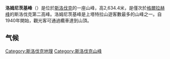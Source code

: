 {{Infobox mountain
| name=Lomnický štít
| nickname = Lomničák
| photo = Lomnicky stit2.JPG
| photo_caption = 洛姆尼茨基峰和凱日馬爾斯基峰（2558米）
| range = [[上塔特拉山|上塔特拉山]]
| location = [[塔特拉山脈國家公園|塔特拉山脈國家公園]]
| elevation_m = 2634.4
| prominence_m = 434
| coordinates = {{coord|49|11|45|N|20|12|46|E|type:mountain_scale:100000|format=dms|display=inline,title}}
| easiest_route = 纜車
| first_ascent = [[Štefan_Fábry|Štefan Fábry]]，約1760-1790
}}

'''洛姆尼茨基峰'''（{{lang-sk|Lomnický štít}}）是位於[[斯洛伐克|斯洛伐克]]的一座山峰，高2,634.4米，是僅次於[[格爾拉赫峰|格爾拉赫峰]]的斯洛伐克第二高峰。洛姆尼茨基峰是上塔特拉山遊客數最多的山峰之一。自1940年開始，觀光客可通過纜車達到山頂。

== 气候 ==

{{Weather box
|location = 洛姆尼茨基峰（1991–2020正常值，1980至今极端数据）
|collapsed = Y
|single line = Y
|metric first = Y
|Jan high C = -8.2
|Feb high C = -8.4
|Mar high C = -6.3
|Apr high C = -1.9
|May high C = 2.6
|Jun high C = 6.7
|Jul high C = 8.4
|Aug high C = 8.7
|Sep high C = 4.1
|Oct high C = 0.6
|Nov high C = -3.3
|Dec high C = -7.0
|year high C= -0.3
|Jan mean C = -10.1
|Feb mean C = -10.5
|Mar mean C = -8.8
|Apr mean C = -4.5
|May mean C = 0.1
|Jun mean C = 3.8
|Jul mean C = 5.6
|Aug mean C = 6.0
|Sep mean C = 1.8
|Oct mean C = -1.4
|Nov mean C = -5.3
|Dec mean C = -8.8
|year mean C= -2.7
|Jan low C = -11.9
|Feb low C = -12.6
|Mar low C = -11.0
|Apr low C = -7.0
|May low C = -2.4
|Jun low C = 1.1
|Jul low C = 2.9
|Aug low C = 3.4
|Sep low C = -0.3
|Oct low C = -3.3
|Nov low C = -6.9
|Dec low C = -10.5
|year low C = -4.9
<!--
“1. Location »”里选本站
“2. Product »”里选“Monthly summarized data”
“3. Options »”第一选项“Year range：”里填1991-2020，再选“Max temp”或者“Min temp”的默认后，再将结果贴入表格
-->
| Jan avg record high C = -0.3
| Feb avg record high C = -0.6
| Mar avg record high C = 1.4
| Apr avg record high C = 4.6
| May avg record high C = 9.2
| Jun avg record high C = 14.1
| Jul avg record high C = 15.3
| Aug avg record high C = 15.1
| Sep avg record high C = 10.9
| Oct avg record high C = 8.2
| Nov avg record high C = 4.2
| Dec avg record high C = 1.4
|year avg record high C = 16.3
| Jan avg record low C = -21.9
| Feb avg record low C = -22.6
| Mar avg record low C = -19.8
| Apr avg record low C = -16.0
| May avg record low C = -9.9
| Jun avg record low C = -5.7
| Jul avg record low C = -3.6
| Aug avg record low C = -3.3
| Sep avg record low C = -7.4
| Oct avg record low C = -12.9
| Nov avg record low C = -16.7
| Dec avg record low C = -20.3
|year avg record low C = -25.1
|Jan record high C = 3.1
|Feb record high C = 6.2
|Mar record high C = 8.5
|Apr record high C = 9.0
|May record high C = 14.5
|Jun record high C = 17.4
|Jul record high C = 19.5
|Aug record high C = 24.0
|Sep record high C = 14.3
|Oct record high C = 12.5
|Nov record high C = 10.5
|Dec record high C = 8.4

|Jan record low C = -30.8
|Feb record low C = -29.9
|Mar record low C = -31.2
|Apr record low C = -22.3
|May record low C = -17.0
|Jun record low C = -9.4
|Jul record low C = -7.2
|Aug record low C = -11.0
|Sep record low C = -11.6
|Oct record low C = -19.2
|Nov record low C = -23.2
|Dec record low C = -28.5
|precipitation colour = green
|Jan precipitation mm = 161.3
|Feb precipitation mm = 153.2
|Mar precipitation mm = 162.8
|Apr precipitation mm = 144.3
|May precipitation mm = 144.5
|Jun precipitation mm = 147.8
|Jul precipitation mm = 188.2
|Aug precipitation mm = 142.6
|Sep precipitation mm = 110.7
|Oct precipitation mm = 119.2
|Nov precipitation mm = 140.4
|Dec precipitation mm = 156.1
|year precipitation mm= 1771.1
|unit precipitation days = 1.0 mm
|Jan precipitation days = 16.2
|Feb precipitation days = 16.1
|Mar precipitation days = 16.7
|Apr precipitation days = 15.7
|May precipitation days = 16.6
|Jun precipitation days = 15.8
|Jul precipitation days = 16.9
|Aug precipitation days = 13.2
|Sep precipitation days = 11.8
|Oct precipitation days = 13.1
|Nov precipitation days = 14.4
|Dec precipitation days = 16.4
|year precipitation days= 182.9
|source 1 = [https://www.infoclimat.fr/climatologie/normales-records/1991-2020/lomnicky-stit/valeurs/11930.html www.infoclimat.fr]
}}

{{Slovakia-geo-stub}}
[[Category:斯洛伐克地理|Category:斯洛伐克地理]]
[[Category:斯洛伐克山峰|Category:斯洛伐克山峰]]